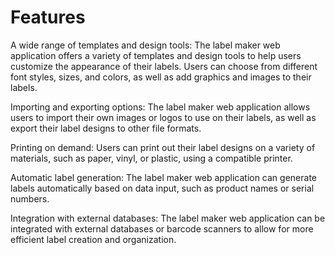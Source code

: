 # Features

A wide range of templates and design tools: The label maker web application offers a variety of templates and design tools to help users customize the appearance of their labels. Users can choose from different font styles, sizes, and colors, as well as add graphics and images to their labels.

Importing and exporting options: The label maker web application allows users to import their own images or logos to use on their labels, as well as export their label designs to other file formats.

Printing on demand: Users can print out their label designs on a variety of materials, such as paper, vinyl, or plastic, using a compatible printer.

Automatic label generation: The label maker web application can generate labels automatically based on data input, such as product names or serial numbers.

Integration with external databases: The label maker web application can be integrated with external databases or barcode scanners to allow for more efficient label creation and organization.
